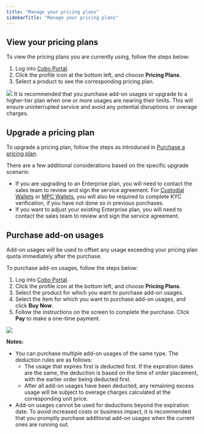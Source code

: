 ```yaml
---
title: "Manage your pricing plans"
sidebarTitle: "Manage your pricing plans"
---
```


## View your pricing plans

To view the pricing plans you are currently using, follow the steps below:

1. Log into [Cobo Portal](https://portal.cobo.com/login).
2. Click the profile icon at the bottom left, and choose **Pricing Plans**.
3. Select a product to see the corresponding pricing plan.
<img src="/en/images/bills-and-payments/view.png" className="screenshot_full_screen"/>
It is recommended that you purchase add-on usages or upgrade to a higher-tier plan when one or more usages are nearing their limits. This will ensure uninterrupted service and avoid any potential disruptions or overage charges.

## Upgrade a pricing plan
To upgrade a pricing plan, follow the steps as introduced in [Purchase a pricing plan](/en/portal/bills-and-payments/purchase-pricing-plan).

There are a few additional considerations based on the specific upgrade scenario:
- If you are upgrading to an Enterprise plan, you will need to contact the sales team to review and sign the service agreement. For [Custodial Wallets](/en/portal/custodial-wallets/introduction) or [MPC Wallets](/en/portal/mpc-wallets/introduction), you will also be required to complete KYC verification, if you have not done so in previous purchases.
- If you want to adjust your existing Enterprise plan, you will need to contact the sales team to review and sign the service agreement.

## Purchase add-on usages
Add-on usages will be used to offset any usage exceeding your pricing plan quota immediately after the purchase.

To purchase add-on usages, follow the steps below:
1. Log into [Cobo Portal](https://portal.cobo.com/login).
2. Click the profile icon at the bottom left, and choose **Pricing Plans**.
3. Select the product for which you want to purchase add-on usages.
4. Select the item for which you want to purchase add-on usages, and click **Buy Now**.
5. Follow the instructions on the screen to complete the purchase. Click **Pay** to make a one-time payment.

<img src="/en/images/bills-and-payments/add-on.png" className="screenshot_full_screen"/>

**Notes:**
- You can purchase multiple add-on usages of the same type. The deduction rules are as follows:	
  - The usage that expires first is deducted first. If the expiration dates are the same, the deduction is based on the time of order placement, with the earlier order being deducted first.
  - After all add-on usages have been deducted, any remaining excess usage will be subject to overage charges calculated at the corresponding unit price.
- Add-on usages cannot be used for deductions beyond the expiration date. To avoid increased costs or business impact, it is recommended that you promptly purchase additional add-on usages when the current ones are running out.